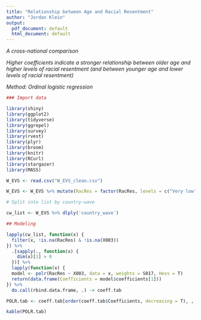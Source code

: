 ```yaml
---
title: "Relationship between Age and Racial Resentment"
author: "Jordan Klein"
output:
  pdf_document: default
  html_document: default
---
```


*A cross-national comparison*

*Higher coefficients indicate a stronger relationship between older age and higher levels of racial resentment (and between younger age and lower levels of racial resentment)*

*Method: Ordinal logistic regression*

```r
### Import data

library(shiny)
library(ggplot2)
library(tidyverse)
library(ggrepel)
library(survey)
library(rvest)
library(plyr)
library(broom)
library(knitr)
library(RCurl)
library(stargazer)
library(MASS)

W_EVS <- read.csv("W_EVS_clean.csv")

W_EVS <- W_EVS %>% mutate(RacRes = factor(RacRes, levels = c("Very low", "Low", "Moderate", "High", "Very high")))

# Split into list by country-wave

cw_list <- W_EVS %>% dlply('country_wave')

## Modeling

lapply(cw_list, function(x) {
  filter(x, !is.na(RacRes) & !is.na(X003))
}) %>% 
  .[sapply(., function(x) {
    dim(x)[1] > 0
  })] %>% 
  lapply(function(x) {
  model <- polr(RacRes ~ X003, data = x, weights = S017, Hess = T)
  return(data.frame(Coefficients = model$coefficients[1]))
}) %>% 
  do.call(rbind.data.frame, .) -> coeff.tab

POLR.tab <- coeff.tab[order(coeff.tab$Coefficients, decreasing = T), , drop = F]
```

```r
kable(POLR.tab)
```
